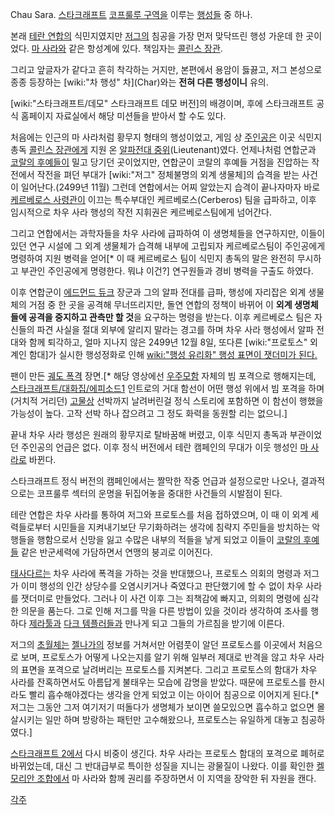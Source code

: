 Chau Sara. [[스타크래프트]] [[코프룰루 구역]]을 이루는 [[행성]]들 중 하나.

본래 [[테란 연합]]의 식민지였지만 [[저그]]의 침공을 가장 먼저 맞닥뜨린 행성 가운데 한 곳이었다. [[마 사라]]와 같은 항성계에 있다. 책임자는 [[콜린스 장관]].

그리고 앞글자가 같다고 흔히 착각하는 거지만, 본편에서 용암이 듫끓고, 저그 본성으로 종종 등장하는 [wiki:"차 행성" 차](Char)와는 '''전혀 다른 행성이니''' 유의.

[wiki:"스타크래프트/데모" 스타크래프트 데모 버전]의 배경이며, 후에 스타크래프트 공식 홈페이지 자료실에서 해당 미션들을 받아서 할 수도 있다.

처음에는 인근의 마 사라처럼 황무지 형태의 행성이었고, 게임 상 [[주인공]]은 이곳 식민지 총독 [[콜린스 장관]]에게 지원 온 [[알파전대 중위]](Lieutenant)였다. 언제나처럼 연합군과 [[코랄의 후예들]]이 밀고 당기던 곳이었지만, 연합군이 코랄의 후예들 거점을 진압하는 작전에서 작전을 펴던 부대가 [wiki:"저그" 정체불명의 외계 생물체]의 습격을 받는 사건이 일어난다.(2499년 11월) 그런데 연합에서는 어찌 알았는지 습격이 끝나자마자 바로 [[케르베로스 사령관]]이 이끄는 특수부대인 케르베로스(Cerberos) 팀을 급파하고, 이후 임시적으로 차우 사라 행성의 작전 지휘권은 케르베로스팀에게 넘어간다.

그리고 연합에서는 과학자들을 차우 사라에 급파하여 이 생명체들을 연구하지만, 이들이 있던 연구 시설에 그 외계 생물체가 습격해 내부에 고립되자 케르베로스팀이 주인공에게 명령하여 지원 병력을 얻어[* 이 때 케르베로스 팀이 식민지 총독의 말은 완전히 무시하고 부관인 주인공에게 명령한다. 뭐냐 이건?] 연구원들과 경비 병력을 구출도 하였다.

이후 연합군이 [[에드먼드 듀크]] 장군과 그의 알파 전대를 급파, 행성에 자리잡은 외계 생물체의 거점 중 한 곳을 공격해 무너뜨리지만, 돌연 연합의 정책이 바뀌어 이 '''외계 생명체들에 공격을 중지하고 관측만 할 것'''을 요구하는 명령을 받는다. 이후 케르베로스 팀은 자신들의 파견 사실을 절대 외부에 알리지 말라는 경고를 하며 차우 사라 행성에서 알파 전대와 함께 퇴각하고, 얼마 지나지 않은 2499년 12월 8일, 또다른 [wiki:"프로토스" 외계인 함대]가 실시한 행성정화로 인해 [[wiki:"행성 유리화" 행성 표면이 잿더미가 된다.]]

{{{#!html
<object width="640" height="385"><param name="movie" value="http://www.youtube.com/v/DjtgxjrINgI?fs=1&amp;hl=ko_KR"></param><param name="allowFullScreen" value="true"></param><param name="allowscriptaccess" value="always"></param><embed src="http://www.youtube.com/v/DjtgxjrINgI?fs=1&amp;hl=ko_KR" type="application/x-shockwave-flash" allowscriptaccess="always" allowfullscreen="true" width="640" height="385"></embed></object>
}}}

팬이 만든 [[궤도 폭격]] 장면.[* 해당 영상에선 [[우주모함]] 자체의 빔 포격으로 행해지는데, [[스타크래프트/대화집/에피소드1]] 인트로의 거대 함선이 어떤 행성 위에서 빔 포격을 하며 (거치적 거리던) [[고물상]] 선박까지 날려버린걸 정식 스토리에 포함하면 이 함선이 행했을 가능성이 높다. 고작 선박 하나 잡으려고 그 정도 화력을 동원할 리는 없으니.]

끝내 차우 사라 행성은 원래의 황무지로 탈바꿈해 버렸고, 이후 식민지 총독과 부관이었던 주인공의 언급은 없다. 이후 정식 버전에서 테란 캠페인의 무대가 이웃 행성인 [[마 사라]]로 바뀐다.

스타크래프트 정식 버전의 캠페인에서는 짤막한 작중 언급과 설정으로만 나오나, 결과적으로는 코프룰루 섹터의 운명을 뒤집어놓을 중대한 사건들의 시발점이 된다.

테란 연합은 차우 사라를 통하여 저그와 프로토스를 처음 접하였으며, 이 때 이 외계 세력들로부터 시민들을 지켜내기보단 무기화하려는 생각에 침략지 주민들을 방치하는 악행들을 행함으로서 신망을 잃고 수많은 내부의 적들을 낳게 되었고 이들이 [[코랄의 후예들]] 같은 반군세력에 가담하면서 연맹의 붕괴로 이어진다.

[[태사다르]]는 차우 사라에 폭격을 가하는 것을 반대했으나, 프로토스 의회의 명령과 저그가 이미 행성의 인간 상당수를 오염시키거나 죽였다고 판단했기에 할 수 없이 차우 사라를 잿더미로 만들었다. 그러나 이 사건 이후 그는 죄책감에 빠지고, 의회의 명령에 심각한 의문을 품는다. 그로 인해 저그를 막을 다른 방법이 있을 것이라 생각하여 조사를 행하다 [[제라툴]]과 [[다크 템플러]]들과 만나게 되고 그들의 가르침을 받기에 이른다.

저그의 [[초월체]]는 [[젤나가]]의 정보를 거쳐서만 어렴풋이 알던 프로토스를 이곳에서 처음으로 보며, 프로토스가 어떻게 나오는지를 알기 위해 일부러 제대로 반격을 않고 차우 사라의 표면을 포격으로 날려버리는 프로토스를 지켜본다. 그리고 프로토스의 함대가 차우 사라를 잔혹하면서도 아름답게 불태우는 모습에 감명을 받았다. 때문에 프로토스를 한시라도 빨리 흡수해야겠다는 생각을 안게 되었고 이는 아이어 침공으로 이어지게 된다.[* 저그는 그동안 그저 여기저기 떠돌다가 생명체가 보이면 쓸모있으면 흡수하고 없으면 몰살시키는 일만 하며 방랑하는 패턴만 고수해왔으나, 프로토스는 유일하게 대놓고 침공하였다.]

[[스타크래프트 2]]에서 다시 비중이 생긴다. 차우 사라는 프로토스 함대의 포격으로 폐허로 바뀌었는데, 대신 그 반대급부로 특이한 성질을 지니는 광물질이 나왔다. 이를 확인한 [[켈모리안 조합]]에서 마 사라와 함께 권리를 주장하면서 이 지역을 장악한 뒤 자원을 캔다.

[[각주]] 
